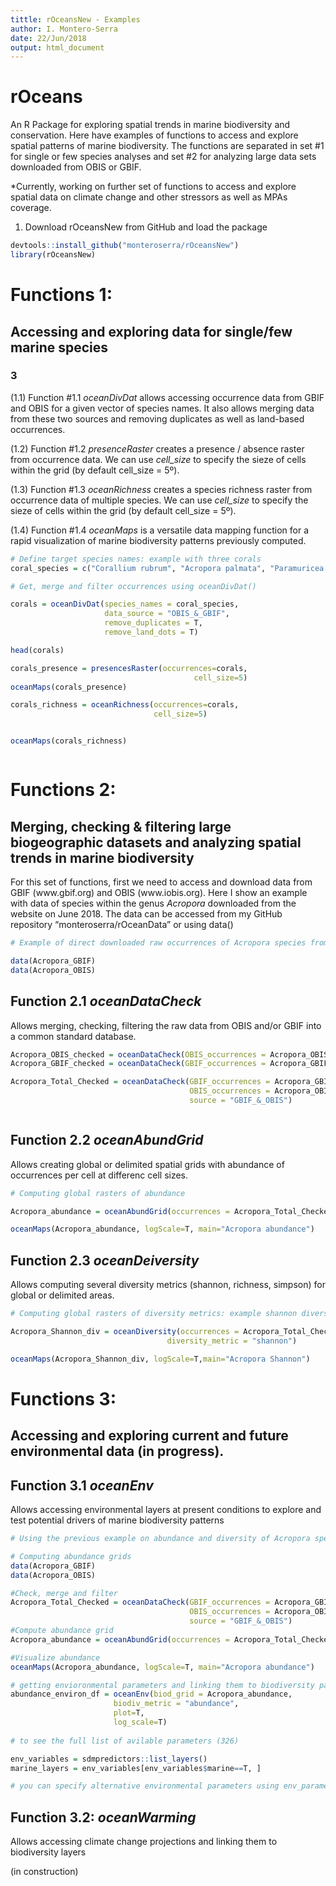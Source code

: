 ```yaml
---
tittle: rOceansNew - Examples
author: I. Montero-Serra
date: 22/Jun/2018
output: html_document
---
```


# rOceans 
An R Package for exploring spatial trends in marine biodiversity and conservation. Here
have examples of functions to access and explore spatial patterns of marine biodiversity. 
The functions are separated in set #1 for single or few species analyses and set #2 for
analyzing large data sets downloaded from OBIS or GBIF. 

*Currently, working on further set of functions to access and explore spatial data on climate change and other stressors as well as MPAs coverage. 

(1) Download rOceansNew from GitHub and load the package
```r

devtools::install_github("monteroserra/rOceansNew")
library(rOceansNew)

````

# Functions 1: 
## Accessing and exploring data for single/few marine species
### 3
(1.1) Function #1.1 *oceanDivDat* allows accessing occurrence data from GBIF and OBIS for a given vector of species names. It also allows merging data from these two sources and removing duplicates as well as land-based occurrences. 

(1.2) Function #1.2 *presenceRaster* creates a presence / absence raster from occurrence data. We can use *cell_size* to specify the sieze of cells within the grid (by default 
cell_size = 5º).

(1.3) Function #1.3 *oceanRichness* creates a species richness raster from occurrence data of multiple species. We can use *cell_size* to specify the sieze of cells within the grid (by default cell_size = 5º). 

(1.4) Function #1.4 *oceanMaps* is a versatile data mapping function for a rapid visualization of marine biodiversity patterns previously computed.  



```r
# Define target species names: example with three corals
coral_species = c("Corallium rubrum", "Acropora palmata", "Paramuricea clavata")

# Get, merge and filter occurrences using oceanDivDat()

corals = oceanDivDat(species_names = coral_species,
                     data_source = "OBIS_&_GBIF", 
                     remove_duplicates = T, 
                     remove_land_dots = T)

head(corals)

corals_presence = presencesRaster(occurrences=corals, 
                                         cell_size=5)
oceanMaps(corals_presence)

corals_richness = oceanRichness(occurrences=corals, 
                                cell_size=5)


oceanMaps(corals_richness)



```


# Functions 2: 
## Merging, checking & filtering large biogeographic datasets and analyzing spatial trends in marine biodiversity

For this set of functions, first we need to access and download data from GBIF (www.gbif.org) and OBIS (www.iobis.org). Here I show an example with data of species within the genus *Acropora* downloaded from the website on June 2018. The data can be accessed from my GitHub repository "monteroserra/rOceanData" or using data()

```r

# Example of direct downloaded raw occurrences of Acropora species from GBIF and OBIS

data(Acropora_GBIF) 
data(Acropora_OBIS)


```


## Function 2.1 *oceanDataCheck* 
Allows merging, checking, filtering the raw data from OBIS and/or GBIF into a common standard database. 

```r

Acropora_OBIS_checked = oceanDataCheck(OBIS_occurrences = Acropora_OBIS, source = "OBIS")
Acropora_GBIF_checked = oceanDataCheck(GBIF_occurrences = Acropora_GBIF, source = "GBIF")

Acropora_Total_Checked = oceanDataCheck(GBIF_occurrences = Acropora_GBIF,
                                        OBIS_occurrences = Acropora_OBIS,
                                        source = "GBIF_&_OBIS")



```

## Function 2.2 *oceanAbundGrid* 
Allows creating global or delimited spatial grids with abundance
of occurrences per cell at differenc cell sizes. 

```r
# Computing global rasters of abundance

Acropora_abundance = oceanAbundGrid(occurrences = Acropora_Total_Checked, cell_size=5)

oceanMaps(Acropora_abundance, logScale=T, main="Acropora abundance")


```


## Function 2.3 *oceanDeiversity* 
Allows computing several diversity metrics (shannon, richness, simpson) for global or delimited areas. 

```r

# Computing global rasters of diversity metrics: example shannon diversity of Acropora species

Acropora_Shannon_div = oceanDiversity(occurrences = Acropora_Total_Checked,
                                   diversity_metric = "shannon")

oceanMaps(Acropora_Shannon_div, logScale=T,main="Acropora Shannon")
```


# Functions 3: 
## Accessing and exploring current and future environmental data (in progress). 


## Function 3.1 *oceanEnv* 
Allows accessing environmental layers at present conditions to explore and test potential
drivers of marine biodiversity patterns

```r

# Using the previous example on abundance and diversity of Acropora species

# Computing abundance grids
data(Acropora_GBIF)
data(Acropora_OBIS)

#Check, merge and filter
Acropora_Total_Checked = oceanDataCheck(GBIF_occurrences = Acropora_GBIF,
                                        OBIS_occurrences = Acropora_OBIS,
                                        source = "GBIF_&_OBIS")
#Compute abundance grid
Acropora_abundance = oceanAbundGrid(occurrences = Acropora_Total_Checked, cell_size=5)

#Visualize abundance
oceanMaps(Acropora_abundance, logScale=T, main="Acropora abundance")

# getting envioronmental parameters and linking them to biodiversity patterns
abundance_environ_df = oceanEnv(biod_grid = Acropora_abundance,
                       biodiv_metric = "abundance", 
                       plot=T, 
                       log_scale=T)
  
# to see the full list of avilable parameters (326)

env_variables = sdmpredictors::list_layers()
marine_layers = env_variables[env_variables$marine==T, ]

# you can specify alternative environmental parameters using env_parameters


```


## Function 3.2: *oceanWarming*
Allows accessing climate change projections and linking them to biodiversity layers
 
(in construction)









